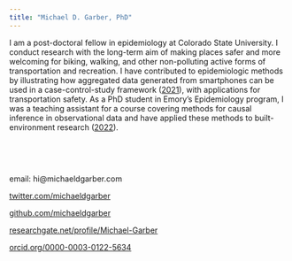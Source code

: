 ```yaml
---
title: "Michael D. Garber, PhD"
---
```


I am a post-doctoral fellow in epidemiology at Colorado State University. I conduct research with the long-term aim of making places safer and more welcoming for biking, walking, and other non-polluting active forms of transportation and recreation. I have contributed to epidemiologic methods by illustrating how aggregated data generated from smartphones can be used in a case-control-study framework ([2021](https://journals.lww.com/epidem/Fulltext/2021/01000/At_risk_measure_Sampling_in_Case_Control_Studies.14.aspx)), with applications for transportation safety. As a PhD student in Emory's Epidemiology program, I was a teaching assistant for a course covering methods for causal inference in observational data and have applied these methods to built-environment research ([2022](https://journals.lww.com/epidem/Abstract/9900/Have_paved_trails_and_protected_bike_lanes_led_to.15.aspx)).

<br>

<br>

email: hi\@michaeldgarber.com

[twitter.com/michaeldgarber](https://twitter.com/michaeldgarber){.uri}

[github.com/michaeldgarber](https://github.com/michaeldgarber){.uri}

[researchgate.net/profile/Michael-Garber](https://www.researchgate.net/profile/Michael-Garber){.uri}

[orcid.org/0000-0003-0122-5634](https://orcid.org/0000-0003-0122-5634){.uri}
